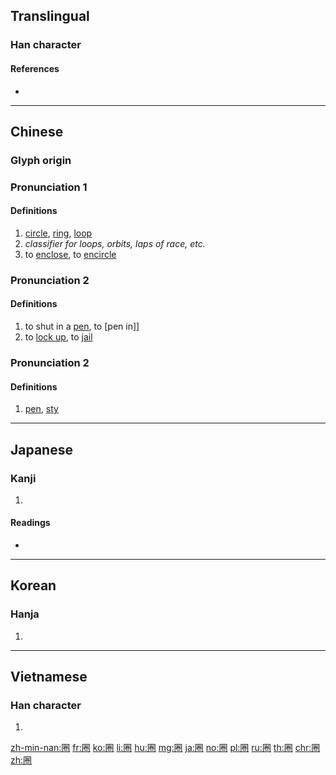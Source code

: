 {{character info/new}}
{{also|圏}}
==Translingual==

===Han character===
{{Han char|rn=31|rad=囗|as=08|sn=11|four=60712|canj=WFQU|ids=⿴囗卷}}

====References====
* {{Han ref|kx=0219.070|dkj=04789|dj=0446.290|hdz=10721.080|uh=5708|ud=22280|bh=B0E9|bd=45289}}

----

==Chinese==
{{zh-forms|alt=圏}}

===Glyph origin===
{{Han etym}}

===Pronunciation 1===
{{zh-pron
|m=quān
|ma=Zh-quan.ogg
|c=hyun1
|h=pfs=khiên
|md=
|mn=khian/khong
|w=
|mc=y
|oc=y
|cat=n,cls,v
}}

====Definitions====
{{zh-hanzi}}

# [[circle]], [[ring]], [[loop]]
# ''classifier for loops, orbits, laps of race, etc.''
# to [[enclose]], to [[encircle]]

===Pronunciation 2===
{{zh-pron
|m=juān
|ma=y
|c=gyun6
|h=pfs=
|md=
|mn=
|w=
|mc=y
|oc=y
|cat=v
}}

====Definitions====
{{zh-hanzi}}

# to shut in a [[pen]], to [pen in]]
# to [[lock up]], to [[jail]]

===Pronunciation 2===
{{zh-pron
|m=uàn
|ma=y
|c=gyun6
|h=pfs=
|md=
|mn=
|w=
|mc=y
|oc=y
|cat=n
}}

====Definitions====
{{zh-hanzi}}

# [[pen]], [[sty]]

{{zh-cat|Elementary|Advanced}}

----

==Japanese==

===Kanji===
{{ja-kanji|grade=|rs=囗08}}

# {{defn|lang=ja|sort=囗08}}

====Readings====
* {{ja-readings|on=[[けん]] (ken)|kun=[[かこい]] (kakoi)}}

----

==Korean==

===Hanja===
{{ko-hanja|hangeul=권}}

# {{defn|lang=ko|sort=囗08}}

----

==Vietnamese==

===Han character===
{{vi-hantu|[[khuyên]], [[khoen]], [[quyên]], [[quyền]]|rs=囗08}}

# {{defn|lang=vi|sort=囗08}}

[[zh-min-nan:圈]]
[[fr:圈]]
[[ko:圈]]
[[li:圈]]
[[hu:圈]]
[[mg:圈]]
[[ja:圈]]
[[no:圈]]
[[pl:圈]]
[[ru:圈]]
[[th:圈]]
[[chr:圈]]
[[zh:圈]]